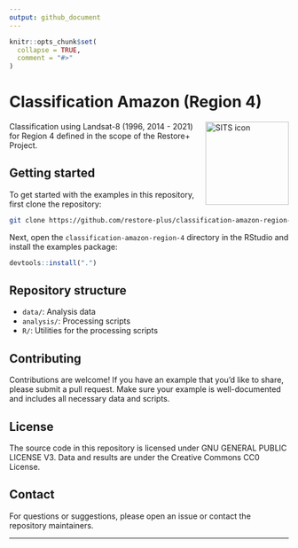 ```yaml
---
output: github_document
---
```


```r
knitr::opts_chunk$set(
  collapse = TRUE,
  comment = "#>"
)
```

# Classification Amazon (Region 4)

<img src=".github/images/sits_sticker.png" alt="SITS icon" align="right" height="150" width="150"/>

<!-- badges: start -->
<!-- badges: end -->

Classification using Landsat-8 (1996, 2014 - 2021) for Region 4 defined in the scope of the Restore+ Project.

## Getting started

To get started with the examples in this repository, first clone the repository:

```sh
git clone https://github.com/restore-plus/classification-amazon-region-4
```

Next, open the `classification-amazon-region-4` directory in the RStudio and install the examples package:

```r
devtools::install(".")
```

## Repository structure

- `data/`: Analysis data
- `analysis/`: Processing scripts
- `R/`: Utilities for the processing scripts

## Contributing

Contributions are welcome! If you have an example that you'd like to share, please submit a pull request. Make sure your example is well-documented and includes all necessary data and scripts.

## License

The source code in this repository is licensed under GNU GENERAL PUBLIC LICENSE V3. Data and results are under the Creative Commons CC0 License.

## Contact

For questions or suggestions, please open an issue or contact the repository maintainers.

---
